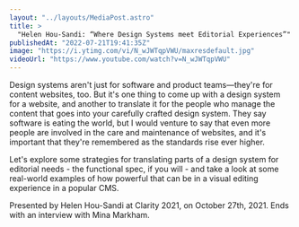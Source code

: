 ```yaml
---
layout: "../layouts/MediaPost.astro"
title: >
  "Helen Hou-Sandi: “Where Design Systems meet Editorial Experiences”"
publishedAt: "2022-07-21T19:41:35Z"
image: "https://i.ytimg.com/vi/N_wJWTqpVWU/maxresdefault.jpg"
videoUrl: "https://www.youtube.com/watch?v=N_wJWTqpVWU"
---
```


Design systems aren't just for software and product teams—they're for content websites, too. But it's one thing to come up with a design system for a website, and another to translate it for the people who manage the content that goes into your carefully crafted design system. They say software is eating the world, but I would venture to say that even more people are involved in the care and maintenance of websites, and it's important that they're remembered as the standards rise ever higher.

Let's explore some strategies for translating parts of a design system for editorial needs - the functional spec, if you will - and take a look at some real-world examples of how powerful that can be in a visual editing experience in a popular CMS.

Presented by Helen Hou-Sandi at Clarity 2021, on October 27th, 2021. Ends with an interview with Mina Markham.
